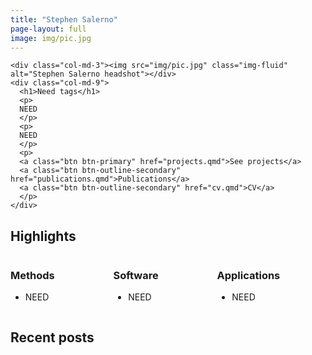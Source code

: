 ```yaml
---
title: "Stephen Salerno"
page-layout: full
image: img/pic.jpg
---
```


<div class="hero bg-light">
<div class="container">
  <div class="row">
    <div class="col-md-3"><img src="img/pic.jpg" class="img-fluid" alt="Stephen Salerno headshot"></div>
    <div class="col-md-9">
      <h1>Need tags</h1>
      <p>
      NEED
      </p>
      <p>
      NEED
      </p>
      <p>
      <a class="btn btn-primary" href="projects.qmd">See projects</a>
      <a class="btn btn-outline-secondary" href="publications.qmd">Publications</a>
      <a class="btn btn-outline-secondary" href="cv.qmd">CV</a>
      </p>
    </div>
  </div>
</div>
</div>

## Highlights

::: columns
::: column
### Methods
- NEED
:::
::: column
### Software
- NEED
:::
::: column
### Applications
- NEED
:::
:::

## Recent posts
:::: {#home-posts}
```{=yaml}
listing:
  contents: posts
  type: grid
  sort: "date desc"
  page-size: 6
```
::::

